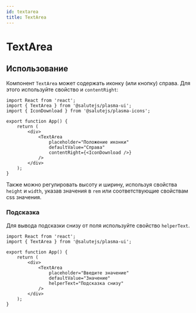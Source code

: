 ```yaml
---
id: textarea
title: TextArea
---
```



# TextArea
<Description name="TextArea" />
<PropsTable name="TextArea" exclude={['$isFocused']} />
<StorybookLink name="TextArea" />

## Использование
Компонент `TextArea` может содержать иконку (или кнопку) справа.
Для этого используйте свойство и `contentRight`:

```tsx live
import React from 'react';
import { TextArea } from '@salutejs/plasma-ui';
import { IconDownload } from '@salutejs/plasma-icons';

export function App() {
    return (
        <div>
            <TextArea
                placeholder="Положение иконки"
                defaultValue="Справа"
                contentRight={<IconDownload />}
            />
        </div>
    );
}
```

Также можно регулировать высоту и ширину, используя свойства `height` и `width`, 
указав значения в `rem` или соответствующие свойствам css значения.

### Подсказка
Для вывода подсказки снизу от поля используйте свойство `helperText`.

```tsx live
import React from 'react';
import { TextArea } from '@salutejs/plasma-ui';

export function App() {
    return (
        <div>
            <TextArea
                placeholder="Введите значение"
                defaultValue="Значение"
                helperText="Подсказка снизу"
            />
        </div>
    );
}
```
